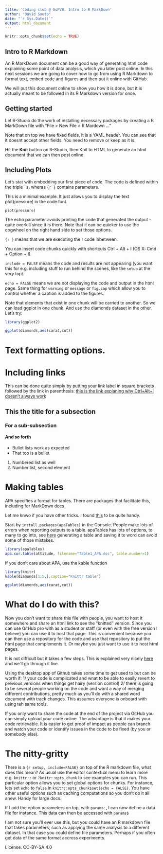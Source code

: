 ```yaml
---
title: 'Coding club @ SoPVS: Intro to R MarkDown'
author: "David Souto"
date: "`r Sys.Date()`"
output: html_document
---
```


```r
knitr::opts_chunk$set(echo = TRUE)
```

## Intro to R Markdown

An R MarkDown document can be a good way of generating html code explaining some point of data analysis, which you later post online. In this next sessions we are going to cover how to go from using R Markdown to format text, embed code and figures and then put it online with GitHub. 

We will put this document online to show you how it is done, but it is actually meant to be followed in its R Markdown version for once.

## Getting started

Let R-Studio do the work of installing necessary packages by creating a R MarkDown file with "File > New File > R Mardown ..."

Note that on top we have fixed fields, it is a YAML header. You can see that it doesnt accept other fields. You need to remove or keep as it is.

Hit the **Knit** button on R-Studio, then Knit to HTML to generate an html document that we can then post online. 

## Including Plots

Let's stat with embedding our first piece of code. The code is defined within the triple ``` ` ```s, wheras ```{r }``` contains parameters.  

This is a minimal example. It just allows you to display the text plot(pressure) in the code font.

```
plot(pressure)
```
The echo parameter avoids printing the code that generated the output - quite overkill since it is there.
Note that it can be quicker to use the cogwheel on the right hand side to set those options.

```{r }``` means that we are executing the r code inbetween.

You can insert code chunks quickly with shortcuts Ctrl + Alt + I (OS X: Cmd + Option + I).

``` include = FALSE ``` means the code and results are not appearing (you want this for e.g. including stuff to run behind the scenes, like the ``` setup ```  at the very top).

``` echo = FALSE ``` means we are not displaying the code and output in the html page. Same thing for ```warning``` or ```message``` or ```fig.cap``` which allow you to control whether a caption is added to the figures.

Note that elements that exist in one chunk will be carried to another. So we can load ggplot in one chunk. And use the diamonds dataset in the other. Let's try:

```r
library(ggplot2)
```

```r
ggplot(diamonds,aes(carat,cut))
```

# Text formatting options. 

# Including links

This can be done quite simply by putting your link label in square brackets followed by the link in parenthesis: [this is the link explaning why Ctrl+Alt+I doesn't always work](https://stackoverflow.com/questions/42785311/keyboard-shortcut-for-code-chunk-in-r-markdown-for-windows-gives-%C3%AD)

## This the title for a subsection
### For a sub-subsection
#### And so forth

* Bullet lists work as expected
- That too is a bullet
1. Numbered list as well
2. Number list, second element

# Making tables
APA specifies a format for tables. There are packages that facilitate this, including for MarkDown docs.

Let me knwo if you have other tricks. I found [this](https://rempsyc.remi-theriault.com/articles/table) to be quite handy.

Start by ```install.packages(apaTables)``` in the Console. People make lots of errors when reporting outputs to a table. apaTables has lots of options, to many to go into, see [here](https://dstanley4.github.io/apaTables/articles/apaTables.html) generating a table and saving it to word can avoid some of those mistakes.

```r

library(apaTables)
apa.cor.table(attitude, filename="Table1_APA.doc", table.number=1)

```


If you don't care about APA, use the kable function

```r
library(knitr)
kable(diamonds[1:5,],caption="Knittr table")
```


```r
ggplot(diamonds,aes(carat,cut))
```


# What do I do with this?
Now you don't want to share this file with people, you want to host it somewhere and share an html link to see the "knitted" version. Since you can use GitHub pro with as a student or staff (or even with the free version I believe) you can use it to host that page. This is convenient because you can then use a repository for the code and use that repository to put the html page that complements it. Or maybe you just want to use it to host html pages. 

It is not difficult but it takes a few steps. This is explained very nicely [here](https://mbounthavong.com/blog/2022/7/30/hosting-a-r-markdown-html-file-on-a-github-page) and we'll go through it live. 

Using the desktop app of Github takes some time to get used to but can be worth if: 1/ your code is complicated and wnat to be able to easily revert to previous versions when things get hairy (version control) 2/ there is going to be several people working on the code and want a way of merging different contributions, pretty much as you'll do with a shared word document with track changes. This assumes everyone is onboard with using teh same tools. 

If you only want to share the code at the end of the project via GitHub you can simply upload your code online. The advantage is that it makes your code retrievable. It is easier to get proof of impact as people can branch and watch your code or identify issues in the code to be fixed (by you or somebody else).

# The nitty-gritty

There is a ```{r setup, include=FALSE}``` on top of the R markdown file, what does this mean? As usual use the editor contextual menu to learn more e.g. ```knittr::``` or ```?knitr::opts_chunk``` to see examples you can run. This particular option allows you to set global options for chunks. For instance, lets set ```echo``` to ```false``` in  ```knitr::opts_chunk$set(echo = FALSE)```. You have other useful options such as caching computations so you don't do it all anew. Handy for large docs.

If I add the option parameters on top, with ```params: ```, I can now define a data file for instance. This data
can then be accessed with ```params$```

I am not sure you'll ever use this, but you could have an R markdown file that takes parameters, such as applying the same analysis to a different dataset. In that case you could define file parameters. Perhaps if you often get data of the same format accross experiments.

License: CC-BY-SA 4.0 

